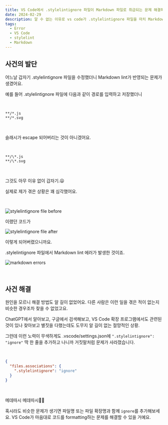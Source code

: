```yaml
---
title: VS Code에서 .stylelintignore 파일이 Markdown 파일로 취급되는 문제 해결하기
date: 2024-02-29
description: 알 수 없는 이유로 vs code가 .stylelintignore 파일을 마치 Markdown 파일처럼 다루는 문제가 생겼다. 더 큰 문제는 나만 이런 현상을 겪은 듯하다는 점이다.
tags:
  - Error
  - VS Code
  - stylelint
  - Markdown
---
```


## 사건의 발단

어느날 갑자기 .stylelintignore 파일을 수정했더니 Markdown lint가 반영되는 문제가 생겼어요.

예를 들어 .stylelintignore 파일에 다음과 같이 경로를 입력하고 저장했더니

<br />

```text
**/*.js
**/*.svg
```

<br />

슬래시가 escape 되어버리는 것이 아니겠어요.

<br />

```text
**/\*.js
**/\*.svg
```

<br />

그것도 아무 이유 없이 갑자기.😦

실제로 제가 겪은 상황은 꽤 심각했어요.

<br />

![stylelintignore file before](stylelintignore.png)

이랬던 코드가

![stylelintignore file after](stylelintignore-after.png)

이렇게 되어버렸으니까요.

.stylelintignore 파일에서 Markdown lint 에러가 발생한 것이죠.

![markdown errors](errors.png)

<br />

## 사건 해결

원인을 모르니 해결 방법도 알 길이 없었어요. 다른 사람은 이런 일을 겪은 적이 없는지 비슷한 경우조차 찾을 수 없었고요.

ChatGPT에서 알아보고, 구글에서 검색해보고, VS Code 확장 프로그램에서도 관련된 것이 있나 찾아보고 별짓을 다했는데도 도무지 알 길이 없는 절망적인 상황.

그런데 이런 노력이 무색하게도 .vscode/settings.json에 `".stylelintignore": "ignore"` 딱 한 줄을 추가하고 나니까 거짓말처럼 문제가 사라졌습니다.

<br />

```json
{
  "files.associations": {
    ".stylelintignore": "ignore"
  }
}
```

<br />

메데따시 메데따시🎉🎉

혹시라도 비슷한 문제가 생기면 파일명 또는 파일 확장명과 함께 `ignore`를 추가해보세요. VS Code가 마음대로 코드를 formatting하는 문제를 해결할 수 있을 거예요.
